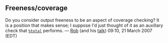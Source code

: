 == Freeness/coverage ==

Do you consider output freeness to be an aspect of coverage checking? It is a position that makes sense; I suppose I'd just thought of it as an auxillary check that <tt>[[%total]]</tt> performs. — [[User:rsimmons|Rob]] (and his [[User talk:rsimmons|talk]]) 09:10, 21 March 2007 (EDT)